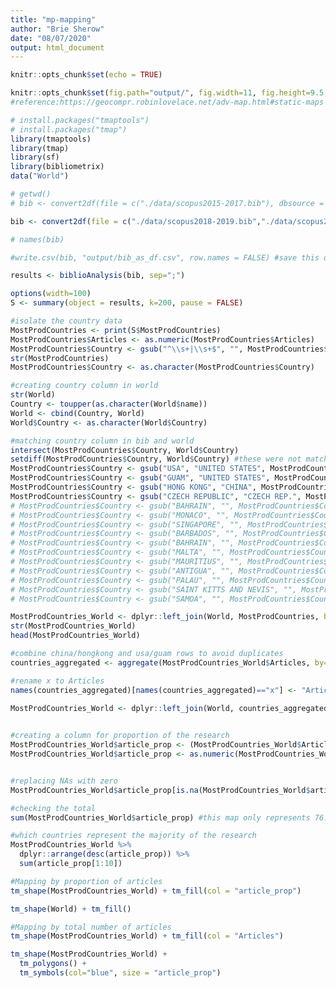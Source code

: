 ```yaml
---
title: "mp-mapping"
author: "Brie Sherow"
date: "08/07/2020"
output: html_document
---
```


```r
knitr::opts_chunk$set(echo = TRUE)

```

```r
knitr::opts_chunk$set(fig.path="output/", fig.width=11, fig.height=9.5, fig.align="center")
#reference:https://geocompr.robinlovelace.net/adv-map.html#static-maps
```

```r
# install.packages("tmaptools")
# install.packages("tmap")
library(tmaptools)
library(tmap)
library(sf)
library(bibliometrix)
data("World")
```


```r
# getwd()
# bib <- convert2df(file = c("./data/scopus2015-2017.bib"), dbsource = "scopus", format = "bibtex") # Convert one file to biblio df for testing

bib <- convert2df(file = c("./data/scopus2018-2019.bib","./data/scopus2015-2017.bib", "./data/scopus2011-2014.bib","./data/scopus2006-2010.bib", "./data/scopus1999-2005.bib","./data/scopus1970-1998.bib"), dbsource = "scopus", format = "bibtex") # Convert all files to a bibliometric data frame

# names(bib)

#write.csv(bib, "output/bib_as_df.csv", row.names = FALSE) #save this data frame as a csv file
```

```r
results <- biblioAnalysis(bib, sep=";")

options(width=100)
S <- summary(object = results, k=200, pause = FALSE)

```

```r
#isolate the country data
MostProdCountries <- print(S$MostProdCountries)
MostProdCountries$Articles <- as.numeric(MostProdCountries$Articles)
MostProdCountries$Country <- gsub("^\\s+|\\s+$", "", MostProdCountries$Country) #strip white spaces at the end
str(MostProdCountries)
MostProdCountries$Country <- as.character(MostProdCountries$Country)
```

```r
#creating country column in world
str(World)
Country <- toupper(as.character(World$name))
World <- cbind(Country, World)
World$Country <- as.character(World$Country)

#matching country column in bib and world
intersect(MostProdCountries$Country, World$Country)
setdiff(MostProdCountries$Country, World$Country) #these were not matched to Countries in World data set
MostProdCountries$Country <- gsub("USA", "UNITED STATES", MostProdCountries$Country)
MostProdCountries$Country <- gsub("GUAM", "UNITED STATES", MostProdCountries$Country)
MostProdCountries$Country <- gsub("HONG KONG", "CHINA", MostProdCountries$Country) 
MostProdCountries$Country <- gsub("CZECH REPUBLIC", "CZECH REP.", MostProdCountries$Country)
# MostProdCountries$Country <- gsub("BAHRAIN", "", MostProdCountries$Country) #9 lost
# MostProdCountries$Country <- gsub("MONACO", "", MostProdCountries$Country) #29 lost
# MostProdCountries$Country <- gsub("SINGAPORE", "", MostProdCountries$Country) #29 lost
# MostProdCountries$Country <- gsub("BARBADOS", "", MostProdCountries$Country) #1 lost
# MostProdCountries$Country <- gsub("BAHRAIN", "", MostProdCountries$Country) #9 lost
# MostProdCountries$Country <- gsub("MALTA", "", MostProdCountries$Country) #1 lost
# MostProdCountries$Country <- gsub("MAURITIUS", "", MostProdCountries$Country) #6 lost
# MostProdCountries$Country <- gsub("ANTIGUA", "", MostProdCountries$Country) #4 lost
# MostProdCountries$Country <- gsub("PALAU", "", MostProdCountries$Country) #1 lost
# MostProdCountries$Country <- gsub("SAINT KITTS AND NEVIS", "", MostProdCountries$Country) #1 lost
# MostProdCountries$Country <- gsub("SAMOA", "", MostProdCountries$Country) #1 lost

MostProdCountries_World <- dplyr::left_join(World, MostProdCountries, by = "Country") 
str(MostProdCountries_World)
head(MostProdCountries_World)
```
```r
#combine china/hongkong and usa/guam rows to avoid duplicates
countries_aggregated <- aggregate(MostProdCountries_World$Articles, by=list(Country=MostProdCountries_World$Country), FUN=sum)

#rename x to Articles
names(countries_aggregated)[names(countries_aggregated)=="x"] <- "Articles"

MostProdCountries_World <- dplyr::left_join(World, countries_aggregated, by = "Country")    
               
```

```r
#creating a column for proportion of the research
MostProdCountries_World$article_prop <- (MostProdCountries_World$Articles/9728)*100
MostProdCountries_World$article_prop <- as.numeric(MostProdCountries_World$article_prop)


#replacing NAs with zero
MostProdCountries_World$article_prop[is.na(MostProdCountries_World$article_prop)] = 0

#checking the total
sum(MostProdCountries_World$article_prop) #this map only represents 76.6% of the research due to lost matches above

#which countries represent the majority of the research
MostProdCountries_World %>%
  dplyr::arrange(desc(article_prop)) %>%
  sum(article_prop[1:10])

```


```r

#Mapping by proportion of articles
tm_shape(MostProdCountries_World) + tm_fill(col = "article_prop")

tm_shape(World) + tm_fill()
```


```r

#Mapping by total number of articles
tm_shape(MostProdCountries_World) + tm_fill(col = "Articles")
```


```r
tm_shape(MostProdCountries_World) +
  tm_polygons() +
  tm_symbols(col="blue", size = "article_prop")
```


